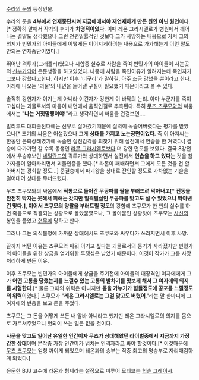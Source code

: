 [[수라의 문]]의 등장인물.

수라의 문을 '''4부에서 연재중단시켜 지금에에서야 재연재하게 만든 원인 아닌 원인'''이다.[* 정확히 말해서 작가의 후기가 '''치명적이었다'''. 이때 레온 그라시엘로가 병원에서 깨어나는 결말도 생각했으나 그런 천편일률적인 것보다 그가 사망하는 내용으로 가서 그의 의지가 빈민가의 아이들에게 어떻게든 이어지게하려는 내용으로 가가해는게 이런 말도안되는 연재중단이었다.]

뛰어난 격투가(그래플러)였으나 시합중 실수로 사람을 죽여 빈민가의 아이들이 사는곳의 [[신부]]가되어 은둔생활을 하고있었다. 나중에 사람을 죽인이유가 알려지는데 죽인자가 그보다 강했다고한다. 하지만 이후 '너구리'가 말하길, 아주 조금 강했을 뿐이라고 한다. 아래에 나오는 '괴물'의 내면을 들어낼 구실이 필요했기 때문이라고 볼 수 있다.

솔직히 강한자가 이기는게 아니라 이긴자가 강한게 이 바닥의 논리. 아마 누군가를 죽이고싶다는 괴물로서의 마음이 내면에서 움직인걸로 추측된다. 특히 [[무츠 츠쿠모]]와의 싸움에서는 "'''나는 거짓말쟁이야!'''"라고 생각하면서 싸움을 건걸보면....

발리투드 대회출전때에는 신부로 살아갔기때문에 실력이 녹슬어버렸다는 평가를 받았으나[* 초기의 싸움은 어설펐으나 그게 '''상대를 가지고 노는장면이었다'''. 즉 이 아저씨는 한동안 은퇴상태였기에 녹슬인 실전감각을 되찾기 위해 실전에서 연습을 한 거였다.] 결승에 다가가면 갈 수록 동생인 [[라몬 그라시엘로]]보다 더 강한 면모를 보였다. 결국 8강전에서 우승후보인 [[네덜란드]]의 격투가와 상대하면서 실전에서 '''연습을 하고 있다는''' 것을 참가자들이 알아차리면서 괴물인증을 했다.[* 라몬이 패배하면서 그에게 모든 것을 건 할아버지는 광희할 정도...] 준결승에서 파괴왕을 상대로 잔인할 정도로 가차없는 기술을 걸어대어 상대를 무너뜨렸다.

무츠 츠쿠모와의 싸움에서 '''직통으로 들어간 무공파를 팔을 부러뜨려 막아내고[* 진동을 완전히 막지는 못해서 피해는 갔지만 일격필살인 무공파를 맞고도 설 수 있었으니 막아낸 건 맞다.], 이어서 츠쿠모의 양팔을 부러트릴 정도'''의 강함에 츠쿠모가 한 번의 실수를 하면 죽음으로 직결되는 상황으로 몰았붙였으나, 그 몰아붙인 상황탓에 츠쿠모는 [[사신]]의 봉인을 풀었고 [[현무]]에 당하고 만다.

그러나 그는 의식불명에 가까운 상태에서도 츠쿠모와 싸우다가 쓰러지면서 이후 사망.

끝까지 버틴 이유는 츠쿠모와 싸워 이기고 싶다는 괴물로서의 동기가 사라졌지만 빈민가의 아이들을 위한 상금을 얻기위한 투쟁심은 남았기 때문이다. 이것이 작가가 그를 사망처리하게 만든 이유.

이후 츠쿠모는 빈민가의 아이들에게 상금을 주기전에 아이들의 대장격인 여자에에게 그가 '''어떤 고통을 당했는지를 느낄수 있는 고통의 발차기를 맛보게 해서 그 여자애의 의지를 시험한다'''.[* 물론 그때의 위력은 아니지만 '''몸을 가누기가 힘들정도에 공포를 느낄정도의 위력'''이었다.] 츠쿠모가 "'''레온 그라시엘로는 그걸 맞고도 버텼어'''."라는 말 한마디에 그 여자애의 반응을 보고 돈을 주었다.

츠쿠모는 그 돈을 어떻게 쓰든 내 알바 아니라고 했지만 레온 그라시엘로의 의지를 몸으로 가르쳐주었으니 헛되이 쓰는 일은 없을 것이다.

'''사문을 맞고도 일어난 유일한 인간이자 무츠가 상대해왔던 라이벌중에서 지금까지 가장 강한 상대'''이며 본작중 가장 인간미가 넘치는 인격자라고 봐야 할것이다.[* 이것때문에 [[무츠 츠쿠모]]는 엄청 까이게 되었으며 레온과의 승부는 작중 최고의 명승부로 자리매김하게 되었다.]  

은둔한 BJJ 고수에 라몬과 형제라는 설정으로 미루어 모티브는 [[힉슨 그레이시]].

